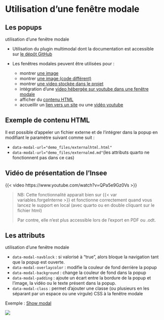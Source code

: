 # Utilisation d'une fenêtre modale {#chapters_4 .backgroundTitre_bleu}

## Les popups {#section_4_1 .backgroundStandard_bleu}

:::{.enteteAvecTitre}
utilisation d'une fenêtre modale
:::

- Utilisation du plugin multimodal dont la documentation est accessible sur [le dépôt GitHub](https://github.com/martinomagnifico/quarto-multimodal){target="_blank"}

- Les fenêtres modales peuvent être utilisées pour :
  * montrer [une image](#){data-modal-type="image" data-modal-url="img/Logo_Insee_SignatureAdroite.jpg"}
  * montrer [une image (code différent)](img/Logo_Insee_SignatureAdroite.jpg){data-modal-type="image"}
  * montrer [une video stockée dans le projet](#){data-modal-type="video" data-modal-url="videos/presentation_nouveauLogo.mp4"}
  * intégration d'une [video hébergée sur youtube dans une fenêtre modale](#){data-modal-type="html" data-modal-padding="1em" data-modal-class="taille_iframe" data-modal-url="#somehiddendiv_2"}
  * afficher du [contenu HTML](#){data-modal-type="html" data-modal-url="#somehiddendiv"}
  * accueillir un [lien vers un site](https://fr.wikipedia.org/wiki/Institut_national_de_la_statistique_et_des_%C3%A9tudes_%C3%A9conomiques){data-modal-type="iframe"} ou une [vidéo youtube](#){data-modal-type="iframe" data-modal-url="https://www.youtube.com/watch?v=E8AJ9eBIY58"}

::: {#somehiddendiv .hidden}
<h2>Exemple de contenu HTML</h2>
Il est possible d'appeler un fichier externe et de l'intégrer dans la popup en modifiant le paramètre suivant comme suit :

- `data-modal-url="demo_files/externalhtml.html"`
- `data-modal-url="demo_files/externalmd.md"`(les attributs quarto ne fonctionnent pas dans ce cas)
:::

::: {#somehiddendiv_2 .hidden}
<h2>Vidéo de présentation de l'Insee</h2>
{{< video https://www.youtube.com/watch?v=QPa5e9Gz0Vs >}}
:::

>NB: Cette fonctionnalité apparait bien sur {{< var variables.forgeInterne >}} et fonctionne correctement quand vous lancez le support en local (avec quarto ou en double cliquant sur le fichier html)
>
>Par contre, elle n'est plus accessible lors de l'export en PDF ou .odt.


## Les attributs {#section_4_2 .backgroundStandard_multi}

:::{.enteteAvecTitre}
utilisation d'une fenêtre modale
:::

::::{.rehausserContenuAvecTitre}

- `data-modal-navblock` : si valorisé à "true", alors bloque la navigation tant que la popup est ouverte.
- `data-modal-overlaycolor` : modifie la couleur de fond derrière la popup
- `data-modal-background` : change la couleur de fond dans la popup
- `data-modal-padding` : ajoute un écart entre la bordure de la popup et l'image, la vidéo ou le texte présent dans la popup.
- `data-modal-class` : permet d'ajouter une classe (ou plusieurs en les séparant par un espace ou une virgule) CSS à la fenêtre modale

[Exemple :]{.souligneRouge} [Show modal](#){data-modal-type="image" data-modal-url="img/Logo_Insee_SignatureAdroite.jpg" data-modal-overlaycolor="#CA987F" data-modal-background="gray" data-modal-padding="2em" data-modal-class="bordureRouge"}

:::{.example .tiny}
[![](img/Logo_Insee_SignatureAdroite.jpg)](#){.play_icone data-modal-type="video" data-modal-url="videos/presentation_nouveauLogo.mp4"}
:::

::::



